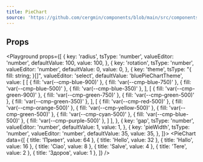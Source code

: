 ```yaml
---
title: PieChart
source: 'https://github.com/cergmin/components/blob/main/src/components/PieChart/PieChart.tsx'
---
```


## Props

<Playground
  props={[
    {
      key: 'radius',
      tsType: 'number',
      valueEditor: 'number',
      defaultValue: 100,
      value: 100,
    },
    {
      key: 'rotation',
      tsType: 'number',
      valueEditor: 'number',
      defaultValue: 0,
      value: 0,
    },
    {
      key: 'theme',
      tsType: "{ fill: string; }[]",
      valueEditor: 'select',
      defaultValue: 'bluePieChartTheme',
      value: [
        [
          { fill: 'var(--cmp-blue-900)' },
          { fill: 'var(--cmp-blue-750)' },
          { fill: 'var(--cmp-blue-500)' },
          { fill: 'var(--cmp-blue-350)' },
        ],
        [
          { fill: 'var(--cmp-green-900)' },
          { fill: 'var(--cmp-green-750)' },
          { fill: 'var(--cmp-green-500)' },
          { fill: 'var(--cmp-green-350)' },
        ],
        [
          { fill: 'var(--cmp-red-500)' },
          { fill: 'var(--cmp-orange-500)' },
          { fill: 'var(--cmp-yellow-500)' },
          { fill: 'var(--cmp-green-500)' },
          { fill: 'var(--cmp-cyan-500)' },
          { fill: 'var(--cmp-blue-500)' },
          { fill: 'var(--cmp-purple-500)' },
        ]
      ],
    },
    {
      key: 'gap',
      tsType: 'number',
      valueEditor: 'number',
      defaultValue: 1,
      value: 1,
    },
    {
      key: 'pieWidth',
      tsType: 'number',
      valueEditor: 'number',
      defaultValue: 35,
      value: 35,
    },
  ]}>
  <PieChart
    data={[
      { title: 'Привет', value: 64 },
      { title: 'Hello', value: 32 },
      { title: 'Hallo', value: 16 },
      { title: 'Ciao', value: 8 },
      { title: 'Salve', value: 4 },
      { title: 'Tere', value: 2 },
      { title: 'Здоров', value: 1 },
    ]}
  />
</Playground>
